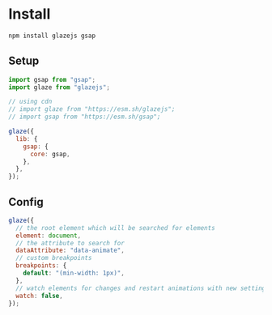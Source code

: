 # Install

```bash copy
npm install glazejs gsap
```

## Setup

```js copy
import gsap from "gsap";
import glaze from "glazejs";

// using cdn
// import glaze from "https://esm.sh/glazejs";
// import gsap from "https://esm.sh/gsap";

glaze({
  lib: {
    gsap: {
      core: gsap,
    },
  },
});
```

## Config

```js copy
glaze({
  // the root element which will be searched for elements
  element: document,
  // the attribute to search for
  dataAttribute: "data-animate",
  // custom breakpoints
  breakpoints: {
    default: "(min-width: 1px)",
  },
  // watch elements for changes and restart animations with new settings
  watch: false,
});
```
